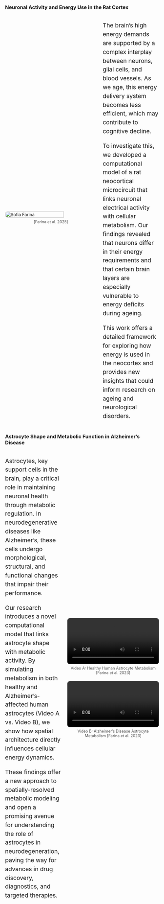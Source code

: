 ### Neuronal Activity and Energy Use in the Rat Cortex

<div style="display: flex; align-items: center; gap: 20px; max-width: 900px; margin: 0 auto;">
<div style="flex: 0 0 300px;"> <!-- smaller fixed width for image -->
<figure style="margin: 0 0 20px 0;">
<img src="Photo/Fig1A.PNG" alt="Sofia Farina" style="width: 80%; height: auto; border-radius: 8px;" />
<figcaption style="text-align: center; font-size: 0.9em; color: #555; margin-top: 6px;">
      [Farina et al. 2025]
    </figcaption>
  </figure>
</div>
<div style="flex: 1; font-size: 1.2rem; line-height: 1.5;">
The brain’s high energy demands are supported by a complex interplay between neurons, glial cells, and blood vessels. As we age, this energy delivery system becomes less efficient, which may contribute to cognitive decline.

To investigate this, we developed a computational model of a rat neocortical microcircuit that links neuronal electrical activity with cellular metabolism. Our findings revealed that neurons differ in their energy requirements and that certain brain layers are especially vulnerable to energy deficits during ageing.

This work offers a detailed framework for exploring how energy is used in the neocortex and provides new insights that could inform research on ageing and neurological disorders.
</div>
</div>

### Astrocyte Shape and Metabolic Function in Alzheimer’s Disease
<div style="display: flex; align-items: center; gap: 20px; max-width: 900px; margin: 0 auto;">

  <div style="flex: 1; font-size: 1.2rem; line-height: 1.5;">
Astrocytes, key support cells in the brain, play a critical role in maintaining neuronal health through metabolic regulation. In neurodegenerative diseases like Alzheimer’s, these cells undergo morphological, structural, and functional changes that impair their performance.

Our research introduces a novel computational model that links astrocyte shape with metabolic activity. By simulating metabolism in both healthy and Alzheimer’s-affected human astrocytes (Video A vs. Video B), we show how spatial architecture directly influences cellular energy dynamics.

These findings offer a new approach to spatially-resolved metabolic modeling and open a promising avenue for understanding the role of astrocytes in neurodegeneration, paving the way for advances in drug discovery, diagnostics, and targeted therapies.
</div>
<div style="flex: 0 0 300px;"> <!-- smaller fixed width for image -->
<figure style="margin: 0 0 20px 0;">
<video controls style="width: 100%; border-radius: 8px;">
<source src="Photo/control_astro.mp4" type="video/mp4" />
</video>
<figcaption style="text-align: center; font-size: 0.9em; color: #555; margin-top: 6px;">
      Video A: Healthy Human Astrocyte Metabolism [Farina et al. 2023]
    </figcaption>
  </figure>
<figure style="margin: 0;">
<video controls style="width: 100%; border-radius: 8px;">
    <source src="Photo/AD.mp4" type="video/mp4" />
    Your browser does not support the video tag.
  </video>
<figcaption style="text-align: center; font-size: 0.9em; color: #555; margin-top: 6px;">
      Video B: Alzheimer’s Disease Astrocyte Metabolism
[Farina et al. 2023]    </figcaption>
  </figure>
</div>

</div>

